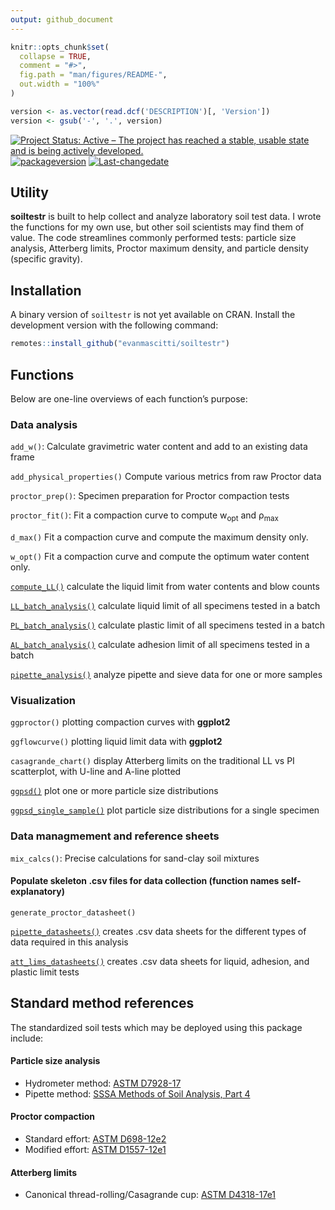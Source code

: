 ```yaml
---
output: github_document
---
```


<!-- README.md is generated from README.Rmd. Please edit that file -->

```r
knitr::opts_chunk$set(
  collapse = TRUE,
  comment = "#>",
  fig.path = "man/figures/README-",
  out.width = "100%"
)
```

<!-- badges: start -->

```r
version <- as.vector(read.dcf('DESCRIPTION')[, 'Version'])
version <- gsub('-', '.', version)                          
```
[![Project Status: Active – The project has reached a stable, usable state and is being actively developed.](https://www.repostatus.org/badges/latest/active.svg)](https://www.repostatus.org/#active)
[![packageversion](https://img.shields.io/badge/Package%20version-`r version`-orange.svg?style=flat-square)](commits/master)
[![Last-changedate](https://img.shields.io/badge/last%20change-`r gsub('-', '--', Sys.Date())`-yellowgreen.svg)](/commits/master)

<!-- badges: end -->


## Utility

**soiltestr** is built to help collect and analyze laboratory soil test data. I wrote the functions for my own use, but other soil scientists may find them of value. The code streamlines commonly performed tests: particle size analysis, Atterberg limits, Proctor maximum density, and particle density (specific gravity).

## Installation

A binary version of `soiltestr` is not yet available on CRAN. Install the development version with the following command:

``` r
remotes::install_github("evanmascitti/soiltestr")
```

<!-- The best way to learn about this package is through the vignettes  -->
<!-- un-comment this line once the vignettes are added  -->

## Functions 

Below are one-line overviews of each function's purpose:

### Data analysis 

`add_w()`: Calculate gravimetric water content and add to an existing data frame

`add_physical_properties()` Compute various metrics from raw Proctor data

`proctor_prep()`: Specimen preparation for Proctor compaction tests

`proctor_fit()`: Fit a compaction curve to compute w<sub>opt</sub> and &rho;<sub>max</sub> 

`d_max()` Fit a compaction curve and compute the maximum density only.  

`w_opt()` Fit a compaction curve and compute the optimum water content only. 

[`compute_LL()`](R/compute_LL.R) calculate the liquid limit from water contents and blow counts

[`LL_batch_analysis()`](R/LL_batch_analysis.R) calculate liquid limit of all specimens tested in a batch

[`PL_batch_analysis()`](R/PL_batch_analysis.R) calculate plastic limit of all specimens tested in a batch

[`AL_batch_analysis()`](R/AL_batch_analysis.R) calculate adhesion limit of all specimens tested in a batch

[`pipette_analysis()`](R/pipette_analysis.R) analyze pipette and sieve data for one or more samples


### Visualization 

`ggproctor()` plotting compaction curves with **ggplot2**

`ggflowcurve()` plotting liquid limit data with **ggplot2**

`casagrande_chart()` display Atterberg limits on the traditional LL vs PI scatterplot, with U-line and A-line plotted

[`ggpsd()`](R/ggpsd.R) plot one or more particle size distributions

[`ggpsd_single_sample()`](ggpsd_single_sample.R.R) plot particle size distributions for a single specimen


### Data managmement and reference sheets

`mix_calcs()`: Precise calculations for sand-clay soil mixtures

#### Populate skeleton .csv files for data collection (function names self-explanatory)

`generate_proctor_datasheet()` 

[`pipette_datasheets()`](R/pipette_datasheets.R) creates .csv data sheets for the different types of data required in this analysis

[`att_lims_datasheets()`](R/att_lims_datasheets.R) creates .csv data sheets for liquid, adhesion, and plastic limit tests


## Standard method references

The standardized soil tests which may be deployed using this package include: 

#### Particle size analysis
* Hydrometer method: [ASTM D7928-17](https://www.astm.org/Standards/D7928.htm)
* Pipette method: [SSSA Methods of Soil Analysis, Part 4](https://www.wiley.com/en-us/Methods+of+Soil+Analysis%2C+Part+4%3A+Physical+Methods-p-9780891188933)

#### Proctor compaction
* Standard effort: [ASTM D698-12e2](https://www.astm.org/Standards/D698.htm)
* Modified effort: [ASTM D1557-12e1](https://www.astm.org/Standards/D1557)

#### Atterberg limits 
* Canonical thread-rolling/Casagrande cup: [ASTM D4318-17e1](https://www.astm.org/Standards/D4318)
